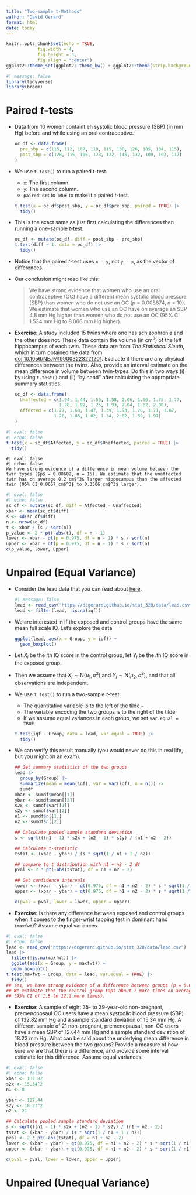 ```yaml
---
title: "Two-sample t-Methods"
author: "David Gerard"
format: html
date: today
---
```


```r
knitr::opts_chunk$set(echo = TRUE, 
            fig.width = 4, 
            fig.height = 3, 
            fig.align = "center")
ggplot2::theme_set(ggplot2::theme_bw() + ggplot2::theme(strip.background = ggplot2::element_rect(fill = "white")))
```

```r
#| message: false
library(tidyverse)
library(broom)
```


# Paired $t$-tests

- Data from 10 women containt eh systolic blood pressure (SBP) (in mm Hg) before and while using an oral contraceptive. 

  ```r
  oc_df <- data.frame(
    pre_sbp = c(115, 112, 107, 119, 115, 138, 126, 105, 104, 115),
    post_sbp = c(128, 115, 106, 128, 122, 145, 132, 109, 102, 117)
  )
  ```

- We use `t.test()` to run a paired $t$-test.
    - `x`: The first column.
    - `y`: The second column. 
    - `paired`: set to `TRUE` to make it a paired $t$-test.

  ```r
  t.test(x = oc_df$post_sbp, y = oc_df$pre_sbp, paired = TRUE) |>
    tidy()
  ```

- This is the exact same as just first calculating the differences then running a one-sample $t$-test.

  ```r
  oc_df <- mutate(oc_df, diff = post_sbp - pre_sbp)
  t.test(diff ~ 1, data = oc_df) |>
    tidy()
  ```

- Notice that the paired $t$-test uses `x - y`, not `y - x`, as the vector of differences.

- Our conclusion might read like this:

    > We have strong evidence that women who use an oral contraceptive (OC) have a different mean systolic blood pressure (SBP) than women  who do not use an OC ($p$ = 0.008874, $n$ = 10). We estimate that women who use an OC have on average an SBP 4.8 mm Hg higher than women who do not use an OC (95% CI 1.534 mm Hg to 8.066 mm Hg higher).

- **Exercise**: A study included 15 twins where one has schizophrenia and the other does not. These data contain the volume (in cm$^3$) of the left hippocampus of each twin. These data are from *The Statistical Sleuth*, which in turn obtained the data from [doi:10.1056/NEJM199003223221201](https://www.doi.org/10.1056/NEJM199003223221201). Evaluate if there are any physical differences between the twins. Also, provide an interval estimate on the mean difference in volume between twin-types. Do this in two ways (i) by using `t.test()` and (ii) "by hand" after calculating the appropriate summary statistics. 

  ```r
  sc_df <- data.frame(
    Unaffected = c(1.94, 1.44, 1.56, 1.58, 2.06, 1.66, 1.75, 1.77, 
                   1.78, 1.92, 1.25, 1.93, 2.04, 1.62, 2.08), 
    Affected = c(1.27, 1.63, 1.47, 1.39, 1.93, 1.26, 1.71, 1.67, 
                 1.28, 1.85, 1.02, 1.34, 2.02, 1.59, 1.97)
  )
  ```


```r
#| eval: false
#| echo: false
t.test(x = sc_df$Affected, y = sc_df$Unaffected, paired = TRUE) |>
  tidy()
```

```block
#| eval: false
#| echo: false
We have strong evidence of a difference in mean volume between the twin types ($p$ = 0.00602, n = 15). We estimate that the unaffected twin has on average 0.2 cm$^3$ larger hippocampus than the affected twin (95% CI 0.0667 cm$^3$ to 0.3306 cm$^3$ larger).
```

```r
#| eval: false
#| echo: false
sc_df <- mutate(sc_df, diff = Affected - Unaffected)
xbar <- mean(sc_df$diff)
s <- sd(sc_df$diff)
n <- nrow(sc_df)
t <- xbar / (s / sqrt(n))
p_value <- 2 * pt(-abs(t), df = n - 1)
lower <- xbar - qt(p = 0.975, df = n - 1) * s / sqrt(n)
upper <- xbar + qt(p = 0.975, df = n - 1) * s / sqrt(n)
c(p_value, lower, upper)
```   

# Unpaired (Equal Variance)

- Consider the lead data that you can read about [here](../data.qmd#lead).

  ```r
  #| message: false
  lead <- read_csv("https://dcgerard.github.io/stat_320/data/lead.csv")
  lead <- filter(lead, !is.na(iqf))
  ```

- We are interested in if the exposed and control groups have the same mean full scale IQ. Let's explore the data

  ```r
  ggplot(lead, aes(x = Group, y = iqf)) +
    geom_boxplot()
  ```

- Let $X_i$ be the $i$th IQ score in the control group, let $Y_i$ be the $i$th IQ score in the exposed group. 

- Then we assume that $X_i \sim \mathrm{N}(\mu_1, \sigma^2)$ and $Y_i \sim \mathrm{N}(\mu_2, \sigma^2)$, and that all observations are independent.

- We use `t.test()` to run a two-sample $t$-test.
    - The quantitative variable is to the left of the tilde `~`
    - The variable encoding the two groups is to the right of the tilde
    - If we assume equal variances in each group, we set `var.equal = TRUE`

  ```r
  t.test(iqf ~ Group, data = lead, var.equal = TRUE) |>
    tidy()
  ```

- We can verify this result manually (you would never do this in real life, but you might on an exam).

  ```r
  ## Get summary statistics of the two groups
  lead |>
    group_by(Group) |>
    summarize(mean = mean(iqf), var = var(iqf), n = n()) ->
    sumdf
  xbar <- sumdf$mean[[1]]
  ybar <- sumdf$mean[[2]]
  s2x <- sumdf$var[[1]]
  s2y <- sumdf$var[[2]]
  n1 <- sumdf$n[[1]]
  n2 <- sumdf$n[[2]]
  
  ## Calculate pooled sample standard deviation
  s <- sqrt(((n1 - 1) * s2x + (n2 - 1) * s2y) / (n1 + n2 - 2))
  
  ## Calculate t-statistic
  tstat <- (xbar - ybar) / (s * sqrt(1 / n1 + 1 / n2))
  
  ## compare to t distribution with n1 + n2 - 2 df
  pval <- 2 * pt(-abs(tstat), df = n1 + n2 - 2)
  
  ## Get confidence intervals
  lower <- (xbar - ybar) - qt(0.975, df = n1 + n2 - 2) * s * sqrt(1 / n1 + 1 / n2)
  upper <- (xbar - ybar) + qt(0.975, df = n1 + n2 - 2) * s * sqrt(1 / n1 + 1 / n2)
  
  c(pval = pval, lower = lower, upper = upper)
  ```


- **Exercise**: Is there any difference between exposed and control groups when it comes to the finger-wrist tapping test in dominant hand (`maxfwt`)? Assume equal variances.

```r
#| eval: false
#| echo: false
lead <- read_csv("https://dcgerard.github.io/stat_320/data/lead.csv")
lead |>
  filter(!is.na(maxfwt)) |>
  ggplot(aes(x = Group, y = maxfwt)) +
  geom_boxplot()
t.test(maxfwt ~ Group, data = lead, var.equal = TRUE) |> 
  tidy()
## Yes, we have strong evidence of a difference between groups (p = 0.005). 
## We estimate that the control group taps about 7 more times on average
## (95% CI of 1.8 to 12.2 more times).
```

- **Exercise**: A sample of eight 35- to 39-year-old non-pregnant, premenoposaul OC users have a mean systoolic blood pressure (SBP) of 132.82 mm Hg and a sample standard deviation of 15.34 mm Hg. A different sample of 21 non-pregnant, premenopausal, non-OC users have a mean SBP of 127.44 mm Hg and a sample standard deviation of 18.23 mm Hg. What can be said about the underlying mean difference in blood pressure between the two groups? Provide a measure of how sure we are that there is a difference, and provide some interval estimate for this difference. Assume equal variances.

```r
#| eval: false
#| echo: false
xbar <- 132.82
s2x <- 15.34^2
n1 <- 8

ybar <- 127.44
s2y <- 18.23^2
n2 <- 21

## Calculate pooled sample standard deviation
s <- sqrt(((n1 - 1) * s2x + (n2 - 1) * s2y) / (n1 + n2 - 2))
tstat <- (xbar - ybar) / (s * sqrt(1 / n1 + 1 / n2))
pval <- 2 * pt(-abs(tstat), df = n1 + n2 - 2)
lower <- (xbar - ybar) - qt(0.975, df = n1 + n2 - 2) * s * sqrt(1 / n1 + 1 / n2)
upper <- (xbar - ybar) + qt(0.975, df = n1 + n2 - 2) * s * sqrt(1 / n1 + 1 / n2)

c(pval = pval, lower = lower, upper = upper)
```


# Unpaired (Unequal Variance)
